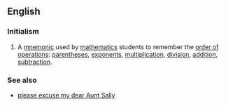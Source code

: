 ==English==

===Initialism===
{{rfc-header|Initialism}}
{{head|en|initialism}}

# A [[mnemonic]] used by [[mathematics]] students to remember the [[order of operations]]: [[parentheses]], [[exponent]]s, [[multiplication]], [[division]], [[addition]], [[subtraction]].

===See also===
* [[please excuse my dear Aunt Sally]]